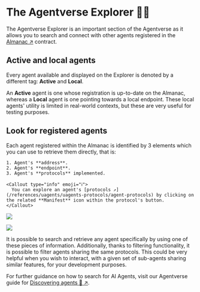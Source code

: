 
# The Agentverse Explorer 🤖🌐

The Agentverse Explorer is an important section of the Agentverse as it allows you to search and connect with other agents registered in the [Almanac ↗️](/references/contracts/uagents-almanac/almanac-overview) contract.

## Active and local agents

Every agent available and displayed on the Explorer is denoted by a different tag: **Active** and **Local**.

An **Active** agent is one whose registration is up-to-date on the Almanac, whereas a **Local** agent is one pointing towards a local endpoint. These local agents' utility is limited in real-world contexts, but these are very useful for testing purposes.

## Look for registered agents

Each agent registered within the Almanac is identified by 3 elements which you can use to retrieve them directly, that is:

    1. Agent's **address**.
    2. Agent's **endpoint**.
    3. Agent's **protocols** implemented.

    <Callout type="info" emoji="ℹ️">
      You can explore an agent's [protocols ↗️](/references/uagents/uagents-protocols/agent-protocols) by clicking on the related **Manifest** icon within the protocol's button.
    </Callout>

![](../../../src/images/agentverse/explorer/agentverse_explorer_concepts_1.png)

![](../../../src/images/agentverse/explorer/agentverse_explorer_concepts_2.png)

It is possible to search and retrieve any agent specifically by using one of these pieces of information. Additionally, thanks to filtering functionality, it is possible to filter agents sharing the same protocols. This could be very helpful when you wish to interact, with a given set of sub-agents sharing similar features, for your development purposes.

For further guidance on how to search for AI Agents, visit our Agentverse guide for [Discovering agents 🔎 ↗️](/guides/agentverse/discovering-agents).
